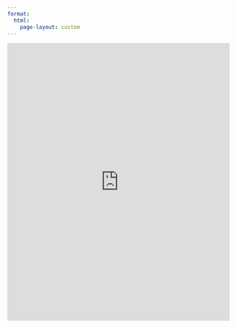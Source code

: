 ```yaml
---
format:
  html:
    page-layout: custom
---
```


 <iframe id="example1" src="https://mlima.shinyapps.io/shinyapp/" style="border: none; width: 100%; height: 630px;" frameborder="0"></iframe>